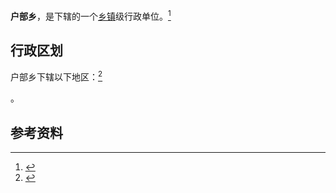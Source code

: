 {{中国乡级行政区|37/11/21/202/000}}

'''户部乡'''，是{{PRC admin/fullname|37/11/21/202/000|3}}下辖的一个[[乡镇|乡镇]]级行政单位。<ref>{{PRC admin/ref sgc|{{PRC admin/parent|37/11/21/202/000}}}}</ref>

== 行政区划 ==

户部乡下辖以下地区：<ref>{{PRC admin/ref sgc|37/11/21/202/000}}</ref>

{{PRC admin/children|37/11/21/202/000}}。

== 参考资料 ==

{{reflist}}

{{行政区划小作品}}
{{PRC admin/navcat|37/11/21/202/000}}